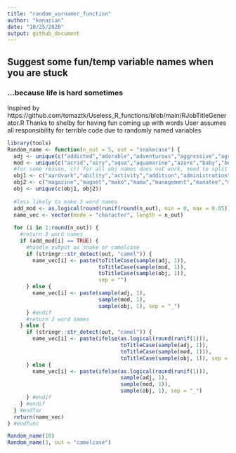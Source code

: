 ```yaml
---
title: "random_varnamer_function"
author: "kanazian"
date: "10/25/2020"
output: github_document
---
```


## Suggest some fun/temp variable names when you are stuck

### ...because life is hard sometimes
Inspired by https://github.com/tomaztk/Useless_R_functions/blob/main/RJobTitleGenerator.R
Thanks to shelby for having fun coming up with words
User assumes all responsibility for terrible code due to randomly named variables
```r
library(tools)
Random_name <- function(n_out = 5, out = "snakecase") {
  adj <- unique(c("addicted","adorable","adventurous","aggressive","agreeable","alert","alive","amused","angry","annoyed","annoying","anxious","arrogant","ashamed","attractive","average","awful","bad","beautiful","better","bewildered","black","blended","bloody","blushing","bored","brainy","brave","breakable","bright","bright","busy","calm","careful","cautious","charming","cheerful","clean","clear","clever","cloudy","clumsy","colorful","combative","comfortable","concerned","condemned","confused","cooperative","courageous","crabby","crazy","creepy","crowded","cruel","curious","cute","dangerous","dark","dead","defeated","defiant","delightful","depressed","determined","different","difficult","disgusted","distinct","disturbed","dizzy","doubtful","drab","drab","dull","eager","easy","egregious","elated","elegant","embarrassed","enchanting","encouraging","energetic","enthusiastic","envious","evil","excited","expensive","exuberant","fair","faithful","famous","fancy","fantastic","fierce","filthy","fine","foolish","fragile","frail","frantic","friendly","frightened","funky","funny","gentle","gifted","glamorous","gleaming","glorious","good","gorgeous","graceful","gregarious","grieving","grotesque","grumpy","handsome","happy","healthy","helpful","helpless","hilarious","homeless","homely","horrible","humble","hungry","hurt","icky","ill","important","impossible","inexpensive","innocent","inquisitive","itchy","jealous","jellied","jittery","jolly","joyous","keratinous","kind","lazy","light","lively","lonely","long","lovely","lucky","lusty","magnificent","misty","modern","monotonous","motionless","muddy","mushy","mysterious","nasty","naughty","nervous","nice","noble","nutty","obedient","obnoxious","odd","ombre","oozy","open","outrageous","outstanding","panicky","perfect","petite","plain","pleasant","poised","poor","powerful","precious","prickly","proud","putrid","puzzled","quaint","quizzical","ragged","real","relieved","repulsive","rich","scary","selfish","sheepish","shiny","shy","silly","sleepy","smiling","smoggy","sore","sparkling","splendid","spotless","stormy","strange","stupid","successful","super","talented","tame","tasty","tender","tense","tepid","terrible","thankful","thoughtful","thoughtless","tired","tough","troubled","ugliest","ugly","uninterested","unsightly","unusual","upgraded","upset","uptight","vain","vast","victorious","vivacious","wandering","waxy","weak","weary","wicked","wild","witty","worried","worrisome","wrong","zany","zealous","zesty","zippy"))
  mod <- unique(c("acrid","airy","aqua","aquamarine","azure","baby","beefy","beige","big","bird","bisque","black","bland","blast","blue","bony","boundless","brackish","brass","brawny","brick","broad","bronze","brown","brulee","buff","bulbous","bulky","burly","butter","camel","caravan","cerulean","chalice","chartruse","chocolate","chowder","chunky","clove","colossal","compact","copper","coral","cornsilk","corny","corpulent","cosmic","cricket","crimson","crusty","cubby","curvy","cyan","dairy","dance","delight","dreaming","drops","dust","dwarf","eggy","elfin","emaciated","endless","enormous","enormous","epic","expansive","extensive","fat","feldspar","ferocious","fest","flash","fleshy","forlorn","fuchsia","galaxy","gargantuan","garish","garnished","gaunt","giant","gigantic","ginger","glorious","glow","gold","grain","grand","grass","gray","great","green","haggard","hangry","haphazard","heavy","hefty","hollow","honeydew","hue","huge","hulking","illimitable","immeasurable","immense","indigo","infinitesimal","inglorious","inky","ivory","julienned","jumbled","khaki","lanky","large","lavender","lean","light","lily","limber","lime","limitless","limp","linen","little","magenta","mammoth","mane","maroon","massive","meager","measly","microscopic","mini","miniature","minuscule","minute","moccasin","monstrous","moss","moth","mustard","narrow","navy","notorious","obese","olive","orange","orchid","outsized","oval","oversize","overweight","ovoid","palacial","pale","paltry","passion","pearl","pentagonal","peruvian","petite","pink","plateau","plum","plump","pollen","portly","poundcake","pudgy","puny","purple","quaint","quick","quiet","rabbit","rabid","red","ridge","rock","rotund","round","salmon","sand","scanty","scraggy","scrawny","sea","seed","shadow","short","sienna","silk","silver","sizable","skeletal","skimpy","skinny","slender","slim","small","snow","sorbet","souffle","split","spout","square","squat","stage","star","stocky","stone","stout","strapping","stupendous","sturdy","sunlight","swole","tail","tall","tan","tangerine","tart","tea","teal","teensy","teeny","terrible","thick","thickset","thin","thistle","tiny","titanic","tomato","towering","traditional","trifling","trim","tubby","turquoise","tweed","undersized","underweight","undulating","unlimited","vast","victorious","violet","vivacious","wee","wheat","white","whopping","wide","wild","wilted","withered","woods","xrayed","yellow","young","zesty"))
  #for some reason, c() for all obj names does not work, need to split into 2 vectors and then join vectors
  obj1 <- c("aardvark","ability","activity","addition","administration","advertising","advice","agency","agonist","alcohol","alligator","alp","alpaca","analysis","angle","antagonist","anteater","antelope","apartment","ape","apex","application","arabian","arbiter","arch","area","ariola","armadillo","army","art","arthropod","article","aspect","association","attention","attitude","audience","axe","axon","aye","babadook","baboon","badger","band","bandicoot","bangalore","bank","banshee","baratheons","basidia","basis","bat","bear","beaver","belly","beluga","bicycle","bird","bison","blood","bloodhound","boar","bobcat","bonobo","bork","boyfriend","brake","bridge","brute","bud","buffalo","bug","bulb","bull","bunker","burger","cacophony","caiman","camel","camera","cannon","canoe","capuchin","capybara","carbine","caribou","cassette","cat","category","cattle","cell","centromere","chain","chainsaw","cheetah","chemistry","child","chimpanzee","chinchilla","chipmunk","cigarette","cilia","city","clathrin","climax","cobra","cocktail","cog","collection","college","combination","community","competition","computer","concept","connection","context","control","coral","cortana","cougar","country","county","covenant","cow","coyote","cozies","crankset","crispr","criticism","crocodile","croissant","crustacean","cucumber","cumquat","curb","customer","dartfrog","data","dealer","death","debt","decision","deer","definition","degus","dendrite","department","depression","depth","description","development","difference","dikdik","dingo","direction","director","direwolf","discussion","disease","disk","distribution","dogfish","dolphin","donkey","doodle","dormouse","dragon","driver","drone","drunkard","duckbill","dugong","economics","education","effort","eggplant","elephant","elevation","elite","elk","endoplasmic_reticulum","energy","enoki","entertainment","environment","epic","equipment","ermine","estate","eunuch","event","exam","exon","expression","fact","failure","fairy","family","ferret","finding","fish","fishing","flash","flight","flood","flop","food","foundation","fox","freedom","frog","gateway","gazelle","gear","gecko","gel","ghost","gibbon","giraffe","glomerulus","glove","goal","goalie","goat","goat","golgi","gopher","gorilla","government","grandmother","grandpa","gravemind","greyjoy","greyworm","grizzly","groundhog","grove","growth","grunt","guineapig","gulag","gulash","gutter","halibut","halo","hammerheadshark","hare","health","heart","hedgehog","helmet","heretic","hippo","hiseq","histone","history","hockey","hornet","horse","horse","housing","humpback","hunter","hyena","hyrax","idea","igloo","iguana","iguana","imagination","impala","importance","income","incubator","industry","inflation","information","insect","instance","insurance","internet","introduction","intron","investment","irrawaddy","jackal","jackrabbit","jaguar","jellyfish","johnson","jumprope","jungle","kangaroo","keyes","khal","khaleesi","killerwhale","kingsguard","kingslayer","klondike","knowledge","koala","komodo","kookaburra","kryll","ladder","lake","lama","lamb","lance","lancelet","lane","language","lannisters","law","leatherback","lemming","lemur","length","leopard","library","ligand","linda","lion","lipid","literature","llama","location","locust","loggerhead","loris","love","lynx")
  obj2 <- c("magazine","magnet","mako","mama","management","manatee","mantaray","mantis","map","marketing","marmot","marriage","martells","math","meaning","meat","media","medicine","meerkat","member","membrane","memory","mercenary","message","method","minion","mink","miseq","mitochondria","mole","mollusk","moment","mongoose","mongoose","monkey","monkey","month","mood","moose","mouse","movie","mule","music","muskox","muskrat","myelin","nakedmolerat","narwhal","nation","nature","nautilus","nessie","neuron","news","newspaper","newt","nextseq","nexus","night","nipple","nucleus","nutria","nyala","ocelot","octane","octopus","odorant","office","okapi","opinion","opossum","opportunity","orangutan","orca","organelle","organization","otter","outback","oven","ox","painting","panda","pangolin","panther","paper","passion","paw","payment","pbody","pedal","people","percentage","performance","person","personality","perspective","philosophy","phone","photo","photon","physics","pig","pilot","pinemarten","pinky","pipette","pistol","pizza","platypus","player","poisson","polarbear","policy","politics","population","porcupine","pore","porpoise","possum","potto","power","prairiedog","president","problem","product","property","prophet","psychology","pudu","puma","puma","pylon","quality","quint","quokkas","quolls","quorum","rabbit","raccoon","radio","ramen","rat","ray","reading","reality","receptor","recipe","recommendation","regret","reindeer","relationship","resource","response","responsibility","revolver","rhino","road","role","rollercoaster","safety","salamander","sandsnakes","sanguine","scarab","scene","science","scorpion","seal","seat","secretary","security","selection","sept","sequoia","series","setting","shakeweight","shark","sheath","sheep","sheep","shifter","shiitake","shopping","shotgun","situation","skill","skin","skink","skunk","sloth","smg","snake","sniper","snowleopard","society","software","solution","soup","spartan","spatula","spectre","spermwhale","spidermonkey","spore","squirrel","squirrel","starks","statement","stirbar","storage","story","stranger","strategy","stripper","student","studio","success","sufferfest","sunbear","swarm","system","takin","tamarin","tapir","tardigrade","targaryens","tasmaniandevil","tattoo","teacher","teaching","technology","television","telomere","temperature","terrapin","theory","thing","thought","tiger","titan","topi","topic","tortoise","tower","transposon","trojan","troll","trombone","truth","truth","tuba","tube","tullys","turtle","uakari","understanding","unibrow","unicorn","unit","university","unsullied","user","vampirebat","variety","veldt","version","vesicle","vicuna","video","vixen","volcano","vole","vuvuzela","wall","wallaby","walrus","wangjangler","warthog","warthog","waterbuffalo","watt","way","wealth","weasel","week","whale","whisk","wildcat","wildebeest","wildfire","witch","wobbegong","wolf","wolverine","woman","wombat","wood","woodchuck","world","wraith","wretches","writing","xenon","yak","year","yeast","yule","zamboni","zebra","zebu","zion","zulu")
  obj <- unique(c(obj1, obj2))
  
  #less likely to make 3 word names
  add_mod <- as.logical(round(runif(round(n_out), min = 0, max = 0.85)))
  name_vec <- vector(mode = "character", length = n_out)
  
  for (i in 1:round(n_out)) {
    #return 3 word names
    if (add_mod[i] == TRUE) {
      #handle output as snake or camelcase
      if (stringr::str_detect(out, "camel")) {
        name_vec[i] <- paste(toTitleCase(sample(adj, 1)), 
                             toTitleCase(sample(mod, 1)), 
                             toTitleCase(sample(obj, 1)), 
                             sep = "")
      } else {
        name_vec[i] <- paste(sample(adj, 1), 
                             sample(mod, 1), 
                             sample(obj, 1), sep = "_")
      } #endif
      #return 2 word names
    } else {
      if (stringr::str_detect(out, "camel")) {
        name_vec[i] <- paste(ifelse(as.logical(round(runif(1))), 
                                    toTitleCase(sample(adj, 1)), 
                                    toTitleCase(sample(mod, 1))),
                                    toTitleCase(sample(obj, 1)), sep = "")
      } else {
        name_vec[i] <- paste(ifelse(as.logical(round(runif(1))), 
                                    sample(adj, 1), 
                                    sample(mod, 1)),
                                    sample(obj, 1), sep = "_")
      } #endif 
    } #endif
  } #endfor
  return(name_vec)
} #endfunc

Random_name(10)
Random_name(3, out = "camelcase")
```